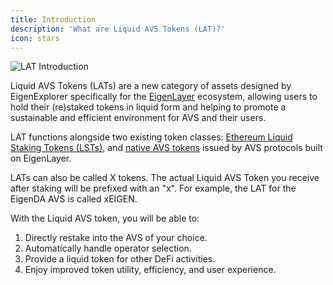 ```yaml
---
title: Introduction
description: 'What are Liquid AVS Tokens (LAT)?'
icon: stars
---
```


<Frame type='glass'>
    <img src='/public/images/docs/lat/intro.png' alt='LAT Introduction' />
</Frame>

Liquid AVS Tokens (LATs) are a new category of assets designed by EigenExplorer specifically for the [EigenLayer](/knowledge-base/eigen-layer) ecosystem, allowing users to hold their (re)staked tokens in liquid form and helping to promote a sustainable and efficient environment for AVS and their users.

LAT functions alongside two existing token classes: [Ethereum Liquid Staking Tokens (LSTs)](/glossaries/lst), and [native AVS tokens](/glossaries/avs-token) issued by AVS protocols built on EigenLayer.

<Tip>
    LATs can also be called X tokens. The actual Liquid AVS Token you receive
    after staking will be prefixed with an "x". For example, the LAT for the
    EigenDA AVS is called xEIGEN.
</Tip>

With the Liquid AVS token, you will be able to:

1. Directly restake into the AVS of your choice.
2. Automatically handle operator selection.
3. Provide a liquid token for other DeFi activities.
4. Enjoy improved token utility, efficiency, and user experience.
